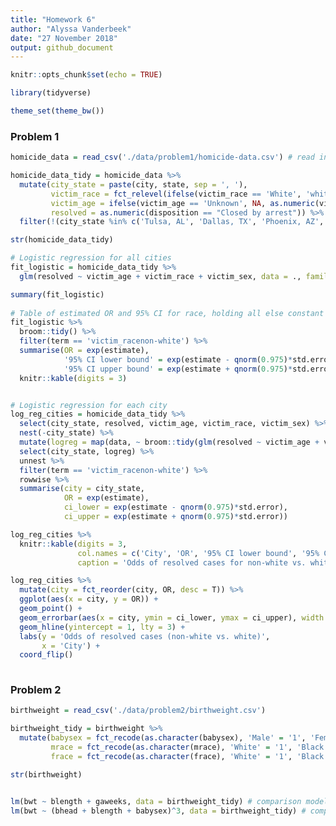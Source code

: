 ```yaml
---
title: "Homework 6"
author: "Alyssa Vanderbeek"
date: "27 November 2018"
output: github_document
---
```


```r
knitr::opts_chunk$set(echo = TRUE)

library(tidyverse)

theme_set(theme_bw())
```

### Problem 1

```r
homicide_data = read_csv('./data/problem1/homicide-data.csv') # read in data

homicide_data_tidy = homicide_data %>%
  mutate(city_state = paste(city, state, sep = ', '),
         victim_race = fct_relevel(ifelse(victim_race == 'White', 'white', 'non-white'), 'white'),
         victim_age = ifelse(victim_age == 'Unknown', NA, as.numeric(victim_age)),
         resolved = as.numeric(disposition == "Closed by arrest")) %>%
  filter(!(city_state %in% c('Tulsa, AL', 'Dallas, TX', 'Phoenix, AZ', 'Kansas City, MO')))

str(homicide_data_tidy)

# Logistic regression for all cities
fit_logistic = homicide_data_tidy %>%
  glm(resolved ~ victim_age + victim_race + victim_sex, data = ., family = binomial())

summary(fit_logistic)
  
# Table of estimated OR and 95% CI for race, holding all else constant
fit_logistic %>% 
  broom::tidy() %>% 
  filter(term == 'victim_racenon-white') %>%
  summarise(OR = exp(estimate),
            '95% CI lower bound' = exp(estimate - qnorm(0.975)*std.error),
            '95% CI upper bound' = exp(estimate + qnorm(0.975)*std.error)) %>%
  knitr::kable(digits = 3)


# Logistic regression for each city
log_reg_cities = homicide_data_tidy %>%
  select(city_state, resolved, victim_age, victim_race, victim_sex) %>%
  nest(-city_state) %>%
  mutate(logreg = map(data, ~ broom::tidy(glm(resolved ~ victim_age + victim_race + victim_sex, data = ., family = binomial())))) %>%
  select(city_state, logreg) %>%
  unnest %>%
  filter(term == 'victim_racenon-white') %>%
  rowwise %>%
  summarise(city = city_state,
            OR = exp(estimate),
            ci_lower = exp(estimate - qnorm(0.975)*std.error),
            ci_upper = exp(estimate + qnorm(0.975)*std.error))

log_reg_cities %>%
  knitr::kable(digits = 3,
               col.names = c('City', 'OR', '95% CI lower bound', '95% CI upper bound'),
               caption = 'Odds of resolved cases for non-white vs. white victims') # write an actual caption
```


```r
log_reg_cities %>%
  mutate(city = fct_reorder(city, OR, desc = T)) %>%
  ggplot(aes(x = city, y = OR)) +
  geom_point() +
  geom_errorbar(aes(x = city, ymin = ci_lower, ymax = ci_upper), width = 0.5) +
  geom_hline(yintercept = 1, lty = 3) +
  labs(y = 'Odds of resolved cases (non-white vs. white)',
       x = 'City') +
  coord_flip()
  
```


### Problem 2

```r
birthweight = read_csv('./data/problem2/birthweight.csv')

birthweight_tidy = birthweight %>%
  mutate(babysex = fct_recode(as.character(babysex), 'Male' = '1', 'Female' = '2'),
         mrace = fct_recode(as.character(mrace), 'White' = '1', 'Black' = '2', 'Asian' = '3', 'Puerto Rican' = '4'),
         frace = fct_recode(as.character(frace), 'White' = '1', 'Black' = '2', 'Asian' = '3', 'Puerto Rican' = '4', 'Other' = '8'))

str(birthweight)


lm(bwt ~ blength + gaweeks, data = birthweight_tidy) # comparison model 1
lm(bwt ~ (bhead + blength + babysex)^3, data = birthweight_tidy) # comparison model 2 with all interaction terms 

```

